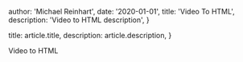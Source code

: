 
  author: 'Michael Reinhart',
  date: '2020-01-01',
  title: 'Video To HTML',
  description:
    'Video to HTML description',
}

  title: article.title,
  description: article.description,
}


Video to HTML
